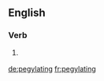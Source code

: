 ==English==

===Verb===
{{head|en|present participle}}

# {{present participle of|pegylate|lang=en|nocat=1}} {{alternate form of|lang=en|PEGylating}}

[[de:pegylating]]
[[fr:pegylating]]